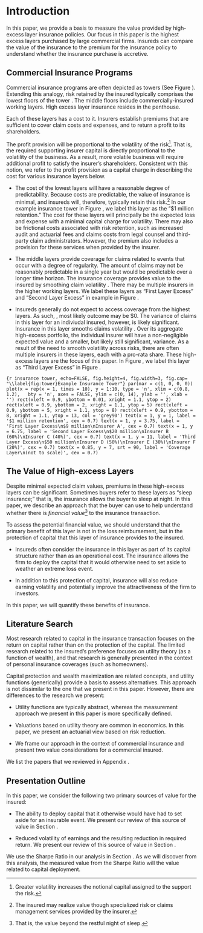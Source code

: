 # Introduction

In this paper, we provide a basis to measure the value provided by high-excess layer insurance policies. Our focus in this paper is the highest excess layers purchased by large commercial firms. Insureds can compare the value of the insurance to the premium for the insurance policy to understand whether the insurance purchase is accretive. 

## Commercial Insurance Programs 

Commercial insurance programs are often depicted as towers (See Figure \ref{fig:tower}). Extending this analogy, risk retained by the insured typically comprises the lowest floors of the tower . The middle floors include commercially-insured working layers.  High excess layer insurance resides in the penthouse. 

Each of these layers has a cost to it. Insurers establish premiums that are sufficient to cover claim costs and expenses, and to return a profit to its shareholders. 

The profit provision will be proportional to the volatility of the risk^[Greater volatility increases the notional capital assigned to the support the risk.]. That is, the required supporting insurer capital is directly proportional to the volatility of the business. As a result, more volatile business will require additional profit to satisfy the insurer's shareholders. Consistent with this notion, we refer to the profit provision as a capital charge in describing the cost for various insurance layers below. 

*   The cost of the lowest layers will have a reasonable degree of predictability. Because costs are predictable, the value of insurance is minimal, and insureds will, therefore, typically retain this risk.^[The insured may realize value though specialized risk or claims management services provided by the insurer.] In our example insurance tower in Figure \ref{fig:tower}, we label this layer as the "$1 million retention." The cost for these layers will principally be the expected loss and expense with a minimal capital charge for volatility. There may also be frictional costs associated with risk retention, such as increased audit and actuarial fees and claims costs from legal counsel and third-party claim administrators. However, the premium also includes a provision for these services when provided by the insurer. 

*   The middle layers provide coverage for claims related to events that occur with a degree of regularity. The amount of claims may not be reasonably predictable in a single year but would be predictable over a longer time horizon. The insurance coverage provides value to the insured by smoothing claim volatility \emph{over time}. There may be multiple insurers in the higher working layers. We label these layers as "First Layer Excess" and "Second Layer Excess" in example in Figure \ref{fig:tower}.

*   Insureds generally do not expect to access coverage from the highest layers. As such, \emph{from the insureds' perspective}, most likely outcome may be $0. The variance of claims in this layer for an indiviudal insured, however, is likely significant. Insurance in this layer smooths claims volatility \emph{over risks and time}. Over its aggregate high-excess portfolio, the individual insurer will have a non-negligible expected value and a smaller, but likely still significant, variance. As a result of the need to smooth volatility across risks, there are often multiple insurers in these layers, each with a pro-rata share. These high-excess layers are the focus of this paper. In Figure \ref{fig:tower}, we label this layer as "Third Layer Excess" in Figure \ref{fig:tower}.

```{r insurance tower, echo=FALSE, fig.height=4, fig.width=3, fig.cap= "\\label{fig:tower}Example Insurance Tower"}
par(mar = c(1, 0, 0, 0))
plot(x = rep(x = 1, times = 10), y = 1:10, type = 'n', xlim = c(0.8, 1.2),
  bty = 'n', axes = FALSE, ylim = c(0, 14), ylab = '', xlab = '')
rect(xleft = 0.9, ybottom = 0.01, xright = 1.1, ytop = 2)
rect(xleft = 0.9, ybottom = 2, xright = 1.1, ytop = 5)
rect(xleft = 0.9, ybottom = 5, xright = 1.1, ytop = 8)
rect(xleft = 0.9, ybottom = 8, xright = 1.1, ytop = 13, col = 'grey90')
text(x = 1, y = 1, label = '$1 million retention', cex = 0.7)
text(x = 1, y = 3.75, label = 'First Layer Excess\n$9 million\nInsurer A', cex = 0.7)
text(x = 1, y = 6.75, label = 'Second Layer Excess\n$20 million\nInsurer B (60%)\nInsurer C (40%)', cex = 0.7)
text(x = 1, y = 11, label = 'Third Layer Excess\n$50 million\nInsurer D (50%)\nInsurer E (30%)\nInsurer F (20%)', cex = 0.7)
text(x = 0.85, y = 7, srt = 90, label = 'Coverage Layer\n(not to scale)', cex = 0.7)
```

## The Value of High-excess Layers

Despite minimal expected claim values, premiums in these high-excess layers can be significant. Sometimes buyers refer to these layers as "sleep insurance;" that is, the insurance allows the buyer to sleep at night. In this paper, we describe an approach that the buyer can use to help understand whether there is *financial value*^[That is, the value beyond the restful night of sleep.] to the insurance transaction. 

To assess the potential financial value, we should understand that the primary benefit of this layer is not in the loss reimbursement, but in the protection of capital that this layer of insurance provides to the insured. 

* Insureds often consider the insurance in this layer as part of its capital structure rather than as an operational cost.  The insurance allows the firm to deploy the capital that it would otherwise need to set aside to weather an extreme loss event.

* In addition to this protection of capital, insurance will also reduce earning volatility and potentially improve the attractiveness of the firm to investors. 

In this paper, we will quantify these benefits of insurance.

## Literature Search

Most research related to capital in the insurance transaction focuses on the \emph{insurer's} return on capital rather than on the protection of the \emph{insured's} capital. The limited research related to the insured's preference focuses on utility theory (as a function of wealth), and that research is generally presented in the context of personal insurance coverages (such as homeowners). 

Capital protection and wealth maximization are related concepts, and utility functions (generically) provide a basis to assess alternatives. This approach is not dissimilar to the one that we present in this paper. However, there are differences to the research we present:

* Utility functions are typically abstract, whereas the measurement approach we present in this paper is more specifically defined. 

* Valuations based on utility theory are common in economics. In this paper, we present an actuarial view based on risk reduction.

* We frame our approach in the context of commercial insurance and present two value considerations for a commercial insured. 



We list the papers that we reviewed in Appendix \ref{literature-review}.

## Presentation Outline

In this paper, we consider the following two primary sources of value for the insured:

-   The ability to deploy capital that it otherwise would have had to set aside for an insurable event. We present our review of this source of value in Section \ref{capital-deployment}.

- Reduced volatility of earnings and the resulting reduction in required return. We present our review of this source of value in Section \ref{risk-adjustment-to-required-return}.

We use the Sharpe Ratio in our analysis in Section \ref{risk-adjustment-to-required-return}. As we will discover from this analysis, the measured value from the Sharpe Ratio will \emph{include} the value related to capital deployment.

